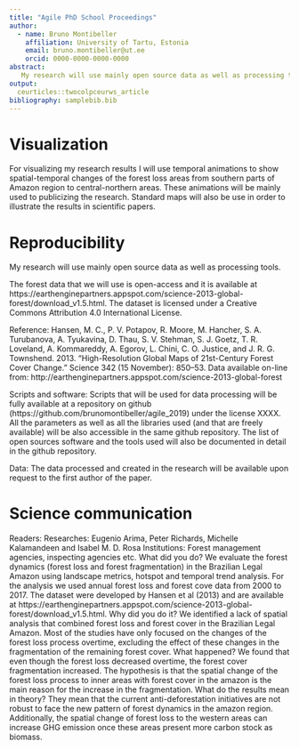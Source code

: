 ```yaml
---
title: "Agile PhD School Proceedings"
author:
  - name: Bruno Montibeller
    affiliation: University of Tartu, Estonia
    email: bruno.montibeller@ut.ee
    orcid: 0000-0000-0000-0000
abstract:
   My research will use mainly open source data as well as processing tools.
output:
  ceurticles::twocolpceurws_article
bibliography: samplebib.bib
---
```


# Visualization

For visualizing my research results I will use temporal animations to show spatial-temporal changes of the forest loss areas from southern parts of Amazon region to central-northern areas. These animations will be mainly used to publicizing the research.
Standard maps will also be use in order to illustrate the results in scientific papers.

# Reproducibility

My research will use mainly open source data as well as processing tools. 

The forest data that we will use is open-access and it is available at https://earthenginepartners.appspot.com/science-2013-global-forest/download_v1.5.html. The dataset is licensed under a Creative Commons Attribution 4.0 International License. 

Reference: Hansen, M. C., P. V. Potapov, R. Moore, M. Hancher, S. A. Turubanova, A. Tyukavina, D. Thau, S. V. Stehman, S. J. Goetz, T. R. Loveland, A. Kommareddy, A. Egorov, L. Chini, C. O. Justice, and J. R. G. Townshend. 2013. “High-Resolution Global Maps of 21st-Century Forest Cover Change.” Science 342 (15 November): 850–53. Data available on-line from: http://earthenginepartners.appspot.com/science-2013-global-forest 

Scripts and software: Scripts that will be used for data processing will be fully available at a repository on github (https://github.com/brunomontibeller/agile_2019) under the license XXXX. All the parameters as well as all the libraries used (and that are freely available) will be also accessible in the same github repository. The list of open sources software and the tools used will also be documented in detail in the github repository. 

Data: The data processed and created in the research will be available upon request to the first author of the paper. 

# Science communication

Readers: 
Researches: Eugenio Arima, Peter Richards, Michelle Kalamandeen and Isabel M. D. Rosa
Institutions: Forest management agencies, inspecting agencies etc. 
What did you do?
We evaluate the forest dynamics (forest loss and forest fragmentation) in the Brazilian Legal Amazon using landscape metrics, hotspot and temporal trend analysis. For the analysis we used annual forest loss and forest cove data from 2000 to 2017. The dataset were developed by Hansen et al (2013) and are available at https://earthenginepartners.appspot.com/science-2013-global-forest/download_v1.5.html. 
Why did you do it? 
We identified a lack of spatial analysis that combined forest loss and forest cover in the Brazilian Legal Amazon. Most of the studies have only focused on the changes of the forest loss process overtime, excluding the effect of these changes in the fragmentation of the remaining forest cover. 
What happened?
We found that even though the forest loss decreased overtime, the forest cover fragmentation increased. The hypothesis is that the spatial change of the forest loss process to inner areas with forest cover in the amazon is the main reason for the increase in the fragmentation.
What do the results mean in theory? 
They mean that the current anti-deforestation initiatives are not robust to face the new pattern of forest dynamics in the amazon region. Additionally, the spatial change of forest loss to the western areas can increase GHG emission once these areas present more carbon stock as biomass. 
